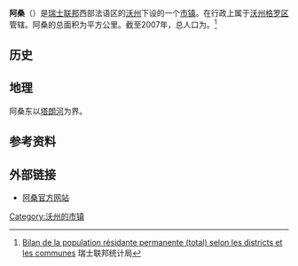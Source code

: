 {{瑞士市镇信息框
 | 市镇名称= 阿桑
 | 原文名称             = {{lang|fr|Assens}}
 | 图片                = LEB-Gare-Assens-20.03.2011.jpg
 | 纹章                = Blason commune CH Assens (Vaud).svg
 | 语言                   = [[法语|法语]]
 | 所属州               = 沃州
 | iso-code-region = 
 | 所属区               = [[沃州格罗区|沃州格罗区]]
 | lat_d=46|lat_m=37|lat_NS=N|long_d=6|long_m=37|long_EW=E
 | 邮政编码= 
 | 市镇代码        = 5511
 | 面积                 = 
 | 平均海拔        =  
 | 人口               = {{smn|872|6}}
 | 主页  = www.assens.ch
 | 市镇长           = 
 | 相邻市镇             = 
 | 友好城市             = 
|地图文件             = Karte Gemeinde Assens 2011.png
|}}
'''阿桑'''（{{lang-fr|Assens}}）是[[瑞士联邦|瑞士联邦]]西部法语区的[[沃州|沃州]]下设的一个[[瑞士市镇|市镇]]。在行政上属于[[沃州格罗区|沃州格罗区]]管辖。阿桑的总面积为{{smn|4.52|5|100}}平方公里。截至2007年，总人口为{{smn|872|6}}。<ref>{{fr}}[http://www.bfs.admin.ch/bfs/portal/fr/index/themen/01/02/blank/key/raeumliche_verteilung/kantone__gemeinden.Document.67232.xls Bilan de la population résidante permanente (total) selon les districts et les communes]{{dead link|date=2018年5月 |bot=InternetArchiveBot |fix-attempted=yes }} 瑞士联邦统计局</ref>

==历史==

==地理==
阿桑东以[[塔朗河|塔朗河]]为界。

==参考资料==
{{reflist}}

==外部链接==
*{{fr}}[http://www.assens.ch 阿桑官方网站] {{Wayback|url=http://www.assens.ch/ |date=20170727083014 }}

{{DEFAULTSORT:Assens}}
{{沃州格罗区行政区划}}
[[Category:沃州的市镇|Category:沃州的市镇]]